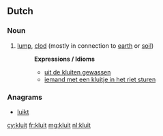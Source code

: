 ==Dutch==

===Noun===
{{nl-noun|g}}

# [[lump]], [[clod]] (mostly in connection to [[earth]] or [[soil]])
#: '''Expressions / Idioms'''
#:* [[uit de kluiten gewassen]]
#:* [[iemand met een kluitje in het riet sturen]]

===Anagrams===
* [[luikt#Dutch|luikt]]

[[cy:kluit]]
[[fr:kluit]]
[[mg:kluit]]
[[nl:kluit]]